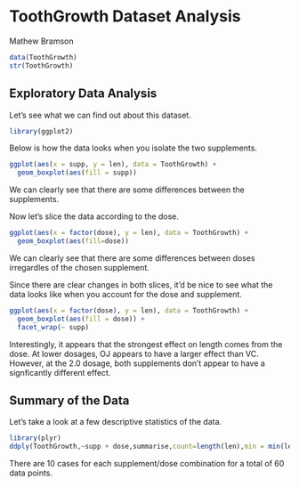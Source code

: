 ToothGrowth Dataset Analysis
========================================================
Mathew Bramson


``` r
data(ToothGrowth)
str(ToothGrowth)
```

Exploratory Data Analysis
-------------------------------------------------------
Let's see what we can find out about this dataset.
```r
library(ggplot2)
```

Below is how the data looks when you isolate the two supplements.

```r
ggplot(aes(x = supp, y = len), data = ToothGrowth) + 
  geom_boxplot(aes(fill = supp))
```

We can clearly see that there are some differences between the supplements.

Now let's slice the data according to the dose.

```r
ggplot(aes(x = factor(dose), y = len), data = ToothGrowth) +
  geom_boxplot(aes(fill=dose))
```

We can clearly see that there are some differences between doses irregardles of the chosen supplement.

Since there are clear changes in both slices, it'd be nice to see what the data looks like when you account for the dose and supplement.
``` r
ggplot(aes(x = factor(dose), y = len), data = ToothGrowth) +
  geom_boxplot(aes(fill = dose)) + 
  facet_wrap(~ supp)
```

Interestingly, it appears that the strongest effect on length comes from the dose. At lower dosages, OJ appears to have a larger effect than VC. However, at the 2.0 dosage, both supplements don't appear to have a signficantly different effect.

Summary of the Data
----------------------------------------------------------
Let's take a look at a few descriptive statistics of the data.
```r
library(plyr)
ddply(ToothGrowth,~supp + dose,summarise,count=length(len),min = min(len), firstQ = quantile(len,0.25),mean=mean(len),median=median(len),thirdQ=quantile(len,0.75),max=max(len),var=var(len),sd=sd(len))
```

There are 10 cases for each supplement/dose combination for a total of 60 data points.

